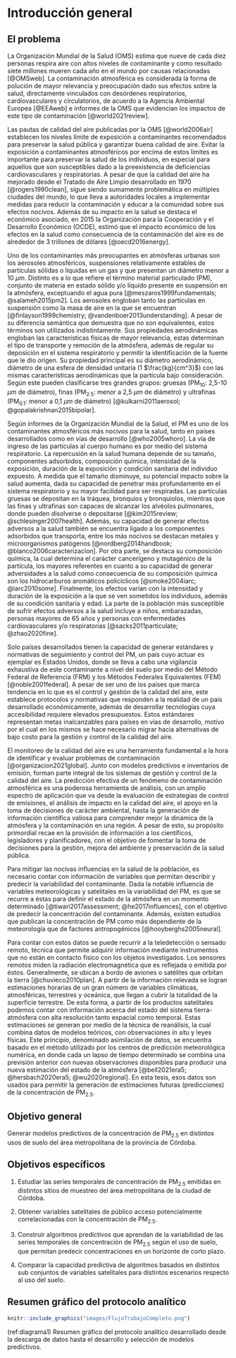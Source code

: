 # Introducción general {#cap:ig}

## El problema 

  La Organización Mundial de la Salud (OMS) estima que nueve de cada diez personas respira aire con altos niveles de contaminante y como resultado siete millones mueren cada año en el mundo por causas relacionadas [@OMSweb]. La contaminación atmosférica es considerada la forma de polución de mayor relevancia y preocupación dado sus efectos sobre la salud, directamente vinculados con desórdenes respiratorios, cardiovasculares y circulatorios, de acuerdo a la Agencia Ambiental Europea [@EEAweb] e informes de la OMS que evidencian los impactos de este tipo de contaminación [@world2021review].

  Las pautas de calidad del aire publicadas por la OMS [@world2006air] establecen los niveles límite de exposición a contaminantes recomendados para preservar la salud pública y garantizar buena calidad de aire. Evitar la exposición a contaminantes atmosféricos por encima de estos límites es importante para preservar la salud de los individuos, en especial para aquellos que son susceptibles dado a la preexistencia de deficiencias cardiovasculares y respiratorias. A pesar de que la calidad del aire ha mejorado desde el Tratado de Aire Limpio desarrollado en 1970 [@rogers1990clean], sigue siendo sumamente problemática en múltiples ciudades del mundo, lo que lleva a autoridades locales a implementar medidas para reducir la contaminación y educar a la comunidad sobre sus efectos nocivos. Además de su impacto en la salud se destaca el económico asociado, en 2015 la Organización para la Cooperación y el Desarrollo Económico (OCDE), estimó que el impacto económico de los efectos en la salud como consecuencia de la contaminación del aire es de alrededor de 3 trillones de dólares [@oecd2016energy].

  Uno de los contaminantes más preocupantes en atmósferas urbanas son los aerosoles atmosféricos, suspensiones relativamente estables de partículas sólidas o líquidas en un gas y que presentan un diámetro menor a 10 $\mu m$. Distinto es a lo que refiere el término material particulado (PM), conjunto de materia en estado sólido y/o líquido presente en suspensión en la atmósfera, exceptuando el agua pura [@meszaros1999fundamentals; @salameh2015pm2]. Los aerosoles engloban tanto las partículas en suspensión como la masa de aire en la que se encuentran [@finlayson1999chemistry; @vandenboer2013understanding]. A pesar de su diferencia semántica que demuestra que no son equivalentes, estos términos son utilizados indistintamente. Sus propiedades aerodinámicas engloban las características físicas de mayor relevancia, estas determinan el tipo de transporte y remoción de la atmósfera, además de regular su deposición en el sistema respiratorio y permitir la identificación de la fuente que le dio origen. Su propiedad principal es su diámetro aerodinámico, diámetro de una esfera de densidad unitaria (1 $\frac{kg}{cm^3}$) con las mismas características aerodinámicas que la partícula bajo consideración. Según este pueden clasificarse tres grandes grupos: gruesas (PM~10~: 2,5-10 $\mu m$ de diámetro), finas (PM~2.5~: menor a 2,5 $\mu m$ de diámetro) y ultrafinas (PM~0.1~: menor a 0,1 $\mu m$ de diámetro) [@kulkarni2011aerosol; @gopalakrishnan2015bipolar].

  Según informes de la Organización Mundial de la Salud, el PM es uno de los contaminantes atmosféricos más nocivos para la salud, tanto en países desarrollados como en vías de desarrollo [@who2005whoro]. La vía de ingreso de las partículas al cuerpo humano es por medio del sistema respiratorio. La repercusión en la salud humana depende de su tamaño, componentes adsorbidos, composición química, intensidad de la exposición, duración de la exposición y condición sanitaria del individuo expuesto. A medida que el tamaño disminuye, su potencial impacto sobre la salud aumenta, dada su capacidad de penetrar más profundamente en el sistema respiratorio y su mayor facilidad para ser respiradas. Las partículas gruesas se depositan en la tráquea, bronquios y bronquiolos, mientras que las finas y ultrafinas son capaces de alcanzar los alvéolos pulmonares, donde pueden disolverse o depositarse [@kim2015review; @schlesinger2007health]. Además, su capacidad de generar efectos adversos a la salud también se encuentra ligado a los componentes adsorbidos que transporta, entre los más nocivos se destacan metales y microorganismos patógenos [@nordberg2014handbook; @blanco2006caracterizacion]. Por otra parte, se destaca su composición química, la cual determina el carácter cancerígeno y mutagénico de la partícula, los mayores referentes en cuanto a su capacidad de generar adversidades a la salud como consecuencia de su composición química son los hidrocarburos aromáticos policíclicos [@smoke2004iarc; @iarc2010some]. Finalmente, los efectos varían con la intensidad y duración de la exposición a la que se ven sometidos los individuos, además de su condición sanitaria y edad. La parte de la población más susceptible de sufrir efectos adversos a la salud incluye a niños, embarazadas, personas mayores de 65 años y personas con enfermedades cardiovasculares y/o respiratorias [@sacks2011particulate; @zhao2020fine].

  Solo países desarrollados tienen la capacidad de generar estándares y normativas de seguimiento y control del PM, un país cuyo actuar es ejemplar es Estados Unidos, donde se lleva a cabo una vigilancia exhaustiva de este contaminante a nivel del suelo por medio del Método Federal de Referencia (FRM) y los Métodos Federales Equivalentes (FEM) [@noble2001federal]. A pesar de ser uno de los países que marca tendencia en lo que es el control y gestión de la calidad del aire, este establece protocolos y normativas que responden a la realidad de un país desarrollado económicamente, además de desarrollar tecnologías cuya accesibilidad requiere elevados presupuestos. Estos estándares representan metas inalcanzables para países en vías de desarrollo, motivo por el cual en los mismos se hace necesario migrar hacia alternativas de bajo costo para la gestión y control de la calidad del aire.
  
  El monitoreo de la calidad del aire es una herramienta fundamental a la hora de identificar y evaluar problemas de contaminación [@organizacion2021global]. Junto con modelos predictivos e inventarios de emisión, forman parte integral de los sistemas de gestión y control de la calidad del aire. La predicción efectiva de un fenómeno de contaminación atmosférica es una poderosa herramienta de análisis, con un amplio espectro de aplicación que va desde la evaluación de estrategias de control de emisiones, el análisis de impacto en la calidad del aire, el apoyo en la toma de decisiones de carácter ambiental, hasta la generación de información científica valiosa para comprender mejor la dinámica de la atmósfera y la contaminación en una región. A pesar de esto, su propósito primordial recae en la provisión de información a los científicos, legisladores y planificadores, con el objetivo de fomentar la toma de decisiones para la gestión, mejora del ambiente y preservación de la salud pública.

  Para mitigar las nocivas influencias en la salud de la población, es necesario contar con información de variables que permitan describir y predecir la variabilidad del contaminante. Dada la notable influencia de variables meteorológicas y satelitales en la variabilidad del PM, es que se recurre a éstas para definir el estado de la atmósfera en un momento determinado [@tiwari2017assessment; @he2017influences], con el objetivo de predecir la concentración del contaminante. Además, existen estudios que publican la concentración de PM como más dependiente de la meteorología que de factores antropogénicos [@hooyberghs2005neural].
  
  Para contar con estos datos se puede recurrir a la teledetección o sensado remoto, técnica que permite adquirir información mediante instrumentos que no están en contacto físico con los objetos investigados. Los sensores remotos miden la radiación electromagnética que es reflejada o emitida por éstos. Generalmente, se ubican a bordo de aviones o satélites que orbitan la tierra [@chuvieco2010plan]. A partir de la información relevada se logran estimaciones horarias de un gran número de variables climáticas, atmosféricas, terrestres y oceánica, que llegan a cubrir la totalidad de la superficie terrestre. De esta forma, a partir de los productos satelitales podemos contar con información acerca del estado del sistema tierra-atmósfera con alta resolución tanto espacial como temporal. Estas estimaciones se generan por medio de la técnica de reanálisis, la cual combina datos de modelos teóricos, con observaciones *in situ* y leyes físicas. Este principio, denominado asimilación de datos, se encuentra basado en el método utilizado por los centros de predicción meteorológica numérica, en donde cada un lapso de tiempo determinado se combina una previsión anterior con nuevas observaciones disponibles para producir una nueva estimación del estado de la atmósfera [@bell2021era5; @hersbach2020era5; @wu2020regional]. En esta tesis, esos datos son usados para permitir la generación de estimaciones futuras (predicciones) de la concentración de PM~2.5~.

## Objetivo general

  Generar modelos predictivos de la concentración de PM~2.5~ en distintos usos de suelo del área metropolitana de la provincia de Córdoba. 

## Objetivos específicos
 
  1.    Estudiar las series temporales de concentración de PM~2.5~ emitidas en distintos sitios de muestreo del área metropolitana de la ciudad de Córdoba. 	

  2.    Obtener variables satelitales de público acceso potencialmente correlacionadas con la concentración de PM~2.5~.  

  3.    Construir algoritmos predictivos que aprendan de la variabilidad de las series temporales de concentración de PM~2.5~ según el uso de suelo, que permitan predecir concentraciones en un horizonte de corto plazo.

  4.    Comparar la capacidad predictiva de algoritmos basados en distintos sub conjuntos de variables satelitales para distintos escenarios respecto al uso del suelo.

## Resumen gráfico del protocolo analítico

```r
knitr::include_graphics("images/FlujoTrabajoCompleto.png")
```
(ref:diagrama1) Resumen gráfico del protocolo analítico desarrollado desde la descarga de datos hasta el desarrollo y selección de modelos predictivos.
